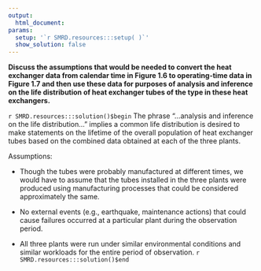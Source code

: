 ```yaml
---
output:
  html_document:
params:
  setup: '`r SMRD.resources:::setup( )`'
  show_solution: false
---
```


__Discuss the assumptions that would be needed to convert the heat exchanger data from calendar time in Figure 1.6 to operating-time data in Figure 1.7 and then use these data for purposes of analysis and inference on the life distribution of heat exchanger tubes of the type in these heat exchangers.__

`r SMRD.resources:::solution()$begin`
The phrase "...analysis and inference on the life distribution..." implies a common life distribution is desired to make statements on the lifetime of the overall population of heat exchanger tubes based on the combined data obtained at each of the three plants. 

Assumptions:

- Though the tubes were probably manufactured at different times, we would have to assume that the tubes installed in the three plants were produced using manufacturing processes that could be considered approximately the same.

- No external events (e.g., earthquake, maintenance actions) that could cause failures occurred at a particular plant during the observation period.

- All three plants were run under similar environmental conditions and similar workloads for the entire period of observation.
`r SMRD.resources:::solution()$end`

